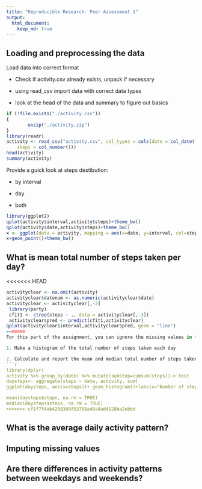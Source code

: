 ```yaml
---
title: "Reproducible Research: Peer Assessment 1"
output: 
  html_document:
    keep_md: true
---
```



## Loading and preprocessing the data
Load data into correct format

* Check if activity.csv already exists, unpack if necessary

* using read_csv import data with correct data types

* look at the head of the data and summary to figure out basics

```r
if (!file.exists("./activity.csv"))
{
        unzip("./activity.zip")
}
library(readr)
activity <- read_csv("activity.csv", col_types = cols(date = col_date(format = "%Y-%m-%d"), 
    steps = col_number()))
head(activity)
summary(activity)

```
Provide a guick look at steps destibution:

* by interval

* day

* both

```r
library(ggplot2)
qplot(activity$interval,activity$steps)+theme_bw()
qplot(activity$date,activity$steps)+theme_bw()
x <- ggplot(data = activity, mapping = aes(x=date, y=interval, col=steps))
x+geom_point()+theme_bw()
```

## What is mean total number of steps taken per day?

<<<<<<< HEAD
```r
activityclear <- na.omit(activity)
activityclear$datenum <- as.numeric(activityclear$date)
activityclear <- activityclear[,-2]
 library(party)
 cfit1 <- ctree(steps ~ ., data = activityclear[,-3])
 activityclear$pred <- predict(cfit1,activityclear)
qplot(activityclear$interval,activityclear$pred, geom = "line") 
=======
For this part of the assignment, you can ignore the missing values in the dataset.

1. Make a histogram of the total number of steps taken each day

2. Calculate and report the mean and median total number of steps taken per day
```r
library(dplyr)
activity %>% group_by(date) %>% mutate(sumstep=cumsum(steps))-> test
daysteps<- aggregate(steps ~ date, activity, sum)
ggplot(daysteps, aes(x=steps))+ geom_histogram()+labs(x="Number of steps per day", y="Count", title = "Total daily steps distribution")+geom_vline(aes(xintercept=mean(daysteps$steps, na.rm = TRUE), color="mean"), show.legend=TRUE, size=2)+geom_vline(aes(xintercept=median(daysteps$steps, na.rm = TRUE), color="median"), show.legend=TRUE)+scale_color_brewer(name="statistics", palette = "Dark2")+theme_bw()

mean(daysteps$steps, na.rm = TRUE)
median(daysteps$steps, na.rm = TRUE)
>>>>>>> cf1f7f4ab4208309f53758a40a4ad4128ba2ebbd
```


## What is the average daily activity pattern?



## Imputing missing values



## Are there differences in activity patterns between weekdays and weekends?
